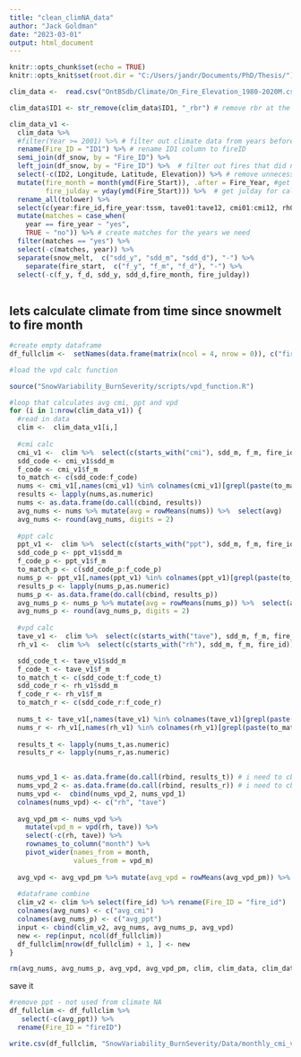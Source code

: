 ```yaml
---
title: "clean_climNA_data"
author: "Jack Goldman"
date: "2023-03-01"
output: html_document
---
```


```r
knitr::opts_chunk$set(echo = TRUE)
knitr::opts_knit$set(root.dir = "C:/Users/jandr/Documents/PhD/Thesis/")

```

```r

clim_data <-  read.csv("OntBSdb/Climate/On_Fire_Elevation_1980-2020M.csv")

clim_data$ID1 <- str_remove(clim_data$ID1, "_rbr") # remove rbr at the end of id

```



```r
clim_data_v1 <- 
  clim_data %>% 
  #filter(Year >= 2001) %>% # filter out climate data from years before 2001
  rename(Fire_ID = "ID1") %>% # rename ID1 column to fireID
  semi_join(df_snow, by = "Fire_ID") %>%
  left_join(df_snow, by = "Fire_ID") %>%  # filter out fires that did no burn btw 01-2020
  select(-c(ID2, Longitude, Latitude, Elevation)) %>% # remove unnecessary columns
  mutate(fire_month = month(ymd(Fire_Start)), .after = Fire_Year, #get the mont that the fire burned # not necessary
         fire_julday = yday(ymd(Fire_Start))) %>%  # get julday for calendar year calculation
  rename_all(tolower) %>% 
  select(c(year:fire_id,fire_year:tssm, tave01:tave12, cmi01:cmi12, rh01:rh12, ppt01:ppt12)) %>% # select important variables
  mutate(matches = case_when(
    year == fire_year ~ "yes",
    TRUE ~ "no")) %>% # create matches for the years we need
  filter(matches == "yes") %>% 
  select(-c(matches, year)) %>% 
  separate(snow_melt,  c("sdd_y", "sdd_m", "sdd_d"), "-") %>%
    separate(fire_start,  c("f_y", "f_m", "f_d"), "-") %>% 
  select(-c(f_y, f_d, sdd_y, sdd_d,fire_month, fire_julday)) 
  


```


## lets calculate climate from time since snowmelt to fire month

```r
#create empty dataframe
df_fullclim <-  setNames(data.frame(matrix(ncol = 4, nrow = 0)), c("fireID", "avg_cmi", "avg_ppt", "avg_vpd"))

#load the vpd calc function

source("SnowVariability_BurnSeverity/scripts/vpd_function.R")

#loop that calculates avg cmi, ppt and vpd
for (i in 1:nrow(clim_data_v1)) {
  #read in data
  clim <-  clim_data_v1[i,] 
  
  #cmi calc
  cmi_v1 <-  clim %>%  select(c(starts_with("cmi"), sdd_m, f_m, fire_id))
  sdd_code <- cmi_v1$sdd_m
  f_code <- cmi_v1$f_m
  to_match <- c(sdd_code:f_code)
  nums <- cmi_v1[,names(cmi_v1) %in% colnames(cmi_v1)[grepl(paste(to_match,collapse="|"),colnames(cmi_v1))]]
  results <- lapply(nums,as.numeric)
  nums <- as.data.frame(do.call(cbind, results))
  avg_nums <- nums %>% mutate(avg = rowMeans(nums)) %>%  select(avg)
  avg_nums <- round(avg_nums, digits = 2)
  
  #ppt calc
  ppt_v1 <-  clim %>%  select(c(starts_with("ppt"), sdd_m, f_m, fire_id))
  sdd_code_p <- ppt_v1$sdd_m
  f_code_p <- ppt_v1$f_m
  to_match_p <- c(sdd_code_p:f_code_p)
  nums_p <- ppt_v1[,names(ppt_v1) %in% colnames(ppt_v1)[grepl(paste(to_match_p,collapse="|"),colnames(ppt_v1))]]
  results_p <- lapply(nums_p,as.numeric)
  nums_p <- as.data.frame(do.call(cbind, results_p))
  avg_nums_p <- nums_p %>% mutate(avg = rowMeans(nums_p)) %>%  select(avg)
  avg_nums_p <- round(avg_nums_p, digits = 2)
  
  #vpd calc
  tave_v1 <-  clim %>%  select(c(starts_with("tave"), sdd_m, f_m, fire_id))
  rh_v1 <-  clim %>%  select(c(starts_with("rh"), sdd_m, f_m, fire_id))

  sdd_code_t <- tave_v1$sdd_m
  f_code_t <- tave_v1$f_m
  to_match_t <- c(sdd_code_t:f_code_t)
  sdd_code_r <- rh_v1$sdd_m
  f_code_r <- rh_v1$f_m
  to_match_r <- c(sdd_code_r:f_code_r)
  
  nums_t <- tave_v1[,names(tave_v1) %in% colnames(tave_v1)[grepl(paste(to_match_t,collapse="|"),colnames(tave_v1))]]
  nums_r <- rh_v1[,names(rh_v1) %in% colnames(rh_v1)[grepl(paste(to_match_r,collapse="|"),colnames(rh_v1))]]
 
  results_t <- lapply(nums_t,as.numeric)
  results_r <- lapply(nums_r,as.numeric)

  
  nums_vpd_1 <- as.data.frame(do.call(rbind, results_t)) # i need to cbind so two columns one with tave and one with rh
  nums_vpd_2 <- as.data.frame(do.call(rbind, results_r)) # i need to cbind so two columns one with tave and one with rh
  nums_vpd <-  cbind(nums_vpd_2, nums_vpd_1)
  colnames(nums_vpd) <- c("rh", "tave")
  
  avg_vpd_pm <- nums_vpd %>% 
    mutate(vpd_m = vpd(rh, tave)) %>% 
    select(-c(rh, tave)) %>% 
    rownames_to_column("month") %>% 
    pivot_wider(names_from = month, 
                values_from = vpd_m) 
  
  avg_vpd <- avg_vpd_pm %>% mutate(avg_vpd = rowMeans(avg_vpd_pm)) %>% select(avg_vpd)
  
  #dataframe combine
  clim_v2 <- clim %>% select(fire_id) %>% rename(Fire_ID = "fire_id")
  colnames(avg_nums) <- c("avg_cmi")
  colnames(avg_nums_p) <- c("avg_ppt")
  input <- cbind(clim_v2, avg_nums, avg_nums_p, avg_vpd)
  new <- rep(input, ncol(df_fullclim)) 
  df_fullclim[nrow(df_fullclim) + 1, ] <- new  
}

rm(avg_nums, avg_nums_p, avg_vpd, avg_vpd_pm, clim, clim_data, clim_data_v1, clim_v2, cmi_v1, df_climavgs, input, nums, new, nums_p, nums_r, nums_t, nums_vpd, nums_vpd_1, nums_vpd_2, ppt_v1, results_t, results_r, results_p, rh_v1, tave_v1)
```
save it
```r
#remove ppt - not used from climate NA
df_fullclim <- df_fullclim %>% 
   select(-c(avg_ppt)) %>% 
  rename(Fire_ID = "fireID")

write.csv(df_fullclim, "SnowVariability_BurnSeverity/Data/monthly_cmi_vpd_ClimNA_01_2020.csv")
```

